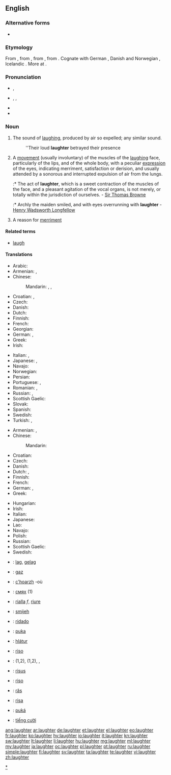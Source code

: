 ==English==

===Alternative forms===
* {{l|en|laughtre}} {{qualifier|obsolete}}

===Etymology===
From {{etyl|enm}}, from {{etyl|ang}} {{term|hleahtor||laughter, jubilation, derision|lang=ang}}, from {{proto|Germanic|hlahtraz|laughter|lang=en}}, from {{proto|Indo-European|klek-||kleg-|to shout|lang=en}}. Cognate with German {{term|Gelächter||laughter, hilarity, merriment|lang=de}}, Danish and Norwegian  {{term|latter||laughter|lang=da|lang=no}},  Icelandic {{term|hlátur||laughter|lang=is}}. More at {{l|en|laugh}}.

===Pronunciation===
* {{a|UK}} {{IPA|/ˈlɑːftə/}}, {{X-SAMPA|/"lA:ft@/}}
* {{a|US}} {{enPR|lăfʹtər}}, {{IPA|/ˈlæftɚ/}}, {{X-SAMPA|/"l{ft@`/}}
* {{audio|en-us-laughter.ogg|Audio (US)}}
* {{rhymes|ɑːftə(r)}}

===Noun===
{{wikipedia}}
{{en-noun|-|s}}

# The sound of [[laugh]]ing, produced by air so expelled; any similar sound.
#: ''Their loud '''laughter''' betrayed their presence
# A [[movement]] (usually involuntary) of the muscles of the [[laugh]]ing face, particularly of the lips, and of the whole body, with a peculiar [[expression]] of the eyes, indicating merriment, satisfaction or derision, and usually attended by a sonorous and interrupted expulsion of air from the lungs.
#:* The act of '''laughter''', which is a sweet contraction of the muscles of the face, and a pleasant agitation of the vocal organs, is not merely, or totally within the jurisdiction of ourselves. - [[w:Sir Thomas Browne|Sir Thomas Browne]]
#:* Archly the maiden smiled, and with eyes overrunning with '''laughter''' - [[w:Henry Wadsworth Longfellow|Henry Wadsworth Longfellow]]
# {{archaic}} A reason for [[merriment]]

====Related terms====
* [[laugh]]

====Translations====
{{trans-top|sound (as) of laughing}}
* Arabic: {{t|ar|ضحك|m|tr=DáHik, DiHk|sc=Arab}}
* Armenian: {{t-|hy|քրքիջ|tr=k'rk'iǰ}}, {{t-|hy|ծիծաղ|tr=çiçaġ}}
* Chinese:
*: Mandarin: {{t|zh|笑聲|sc=Hani}}, {{t|zh|笑声|tr=xiàoshēng|sc=Hani}}, {{qualifier|onomatopoeic}} {{t|zh|嘿嘿|tr=hēihēi|sc=Hani}}
* Croatian: {{t+|hr|smijeh|m|alt=smijȇh}}, {{t|hr|hihot|m|alt=hȉhōt}}
* Czech: {{t-|cs|smích|m}}
* Danish: {{t-|da|latter|c}}
* Dutch: {{t+|nl|gelach|n}}
* Finnish: {{t+|fi|nauru}}
* French: {{t+|fr|rire|m}}
* Georgian: {{t|ka|სიცილი|tr=sitsili|sc=Geor}}
* German: {{t|de|Gelächter|n}}, {{t|de|Lachen|n}}
* Greek: {{t+|el|γέλιο|n|tr=gélio}}
* Irish: {{t-|ga|gáire|m|xs=Irish}}
{{trans-mid}}
* Italian: {{t+|it|risata|f}},  {{t+|it|riso|m}}
* Japanese: {{t+|ja|笑い声|tr=わらいごえ, waraigoe}},  {{t|ja|笑い|tr=わらい, warai}}
* Navajo: {{tø|nv|dloh}}
* Norwegian: {{t|no|latter}}
* Persian: {{t|fa|خنده|tr=xande|sc=fa-Arab}}
* Portuguese: {{t+|pt|risada|f}}, {{t|pt|risos|m}}
* Romanian: {{t+|ro|râs|n}},  {{t|ro|râset}}
* Russian: {{t+|ru|смех|m|tr=smex}}, {{t+|ru|хохот|m|tr=xóxot}}
* Scottish Gaelic: {{t-|gd|gàire|f|xs=Scottish Gaelic}}
* Slovak: {{t-|sk|smiech|m}}
* Spanish: {{t+|es|risa}}
* Swedish: {{t|sv|skratt|n}}
* Turkish: {{t|tr|kahkaha}},  {{t+|tr|gülüş}}
{{trans-bottom}}

{{trans-top|movement of the muscles of the laughing face}}
* Armenian: {{t-|hy|ծիծաղ|tr=çiçaġ}}, {{t-|hy|քրքիջ|tr=k'rk'iǰ}}
* Chinese:
*: Mandarin: {{t|zh|笑|tr=xiào|sc=Hani}}
* Croatian: {{t+|hr|smijeh|m|alt=smijȇh}}
* Czech: {{t-|cs|smích|m}}
* Danish: {{t-|da|grin|n}}
* Dutch: {{t+|nl|gelach|n}}, {{t+|nl|lachen|n}}
* Finnish: {{t+|fi|nauru}}
* French: {{t+|fr|rire|m}}
* German: {{t|de|Gelächter|n}}, {{t|de|Lachen|n}}
* Greek: {{t|el|γέλιο|n|tr=gélio|sc=Grek}}
{{trans-mid}}
* Hungarian: {{t+|hu|nevetés}}
* Irish: {{t-|ga|gáire|m|xs=Irish}}
* Italian: {{t+|it|risata|f}}
* Japanese: {{t|ja|笑い|tr=わらい, warai}}
* Lao: {{t-|lo|ສຽງຫົວ|tr=siang-hua|sc=Laoo|xs=Lao}}
* Navajo: {{tø|nv|dloh}}
* Polish: {{t+|pl|śmiech|m}}
* Russian: {{t+|ru|смех|m|tr=smex}}
* Scottish Gaelic: {{t-|gd|gàire|f|xs=Scottish Gaelic}}
* Swedish: {{t|sv|skratt|n}}
{{trans-bottom}}

{{checktrans-top}}
* {{ttbc|af}}: [[lag]], [[gelag]]
* {{ttbc|sq}}: [[gaz]] {{m}}
* {{ttbc|br}}: [[c'hoarzh]] {{m}} -où
* {{ttbc|bg}}: [[смях]] {{m}} (1)
* {{ttbc|ca}}: [[rialla]] ''f'', [[riure]] {{m}}
* {{ttbc|sh}}: [[smijeh]] {{m}}
* {{ttbc|eo}}: [[ridado]]
* {{ttbc|gn}}: [[puka]]
* {{ttbc|is}}: [[hlátur]] {{m}}
{{trans-mid}}
* {{ttbc|ia}}: [[riso]]
* {{ttbc|ku}}: {{t+|ku|ken}} {{m}} (1,2), {{t|ku|kenîn}} {{f}} (1,2), {{ku-Arab|[[پێکه‌نین]]}}, {{ku-Arab|[[قاقاو پێکه‌نین]]}}
* {{ttbc|la}}: [[risus]] {{m}}
* {{ttbc|pt}}: [[riso]] {{n}}
* {{ttbc|ro}}: [[râs]] {{n}}
* {{ttbc|es}}: [[risa]] {{f}}
* {{ttbc|tpn}}: [[puká]]
* {{ttbc|vi}}: [[tiếng cười]]
{{trans-bottom}}

[[Category:en:Laughter|*]]

[[ang:laughter]]
[[ar:laughter]]
[[de:laughter]]
[[et:laughter]]
[[el:laughter]]
[[eo:laughter]]
[[fr:laughter]]
[[ko:laughter]]
[[hy:laughter]]
[[io:laughter]]
[[it:laughter]]
[[kn:laughter]]
[[sw:laughter]]
[[lt:laughter]]
[[li:laughter]]
[[hu:laughter]]
[[mg:laughter]]
[[ml:laughter]]
[[my:laughter]]
[[ja:laughter]]
[[oc:laughter]]
[[pl:laughter]]
[[pt:laughter]]
[[ru:laughter]]
[[simple:laughter]]
[[fi:laughter]]
[[sv:laughter]]
[[ta:laughter]]
[[te:laughter]]
[[vi:laughter]]
[[zh:laughter]]